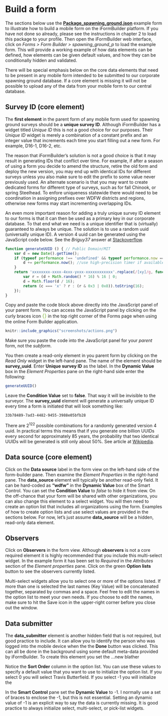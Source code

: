 # Build a form

The sections below use the [**Package_spawning_ground.json**](https://github.com/arestrom/iFormBook) example form to illustrate how to build a mobile form on the iFormBuilder platform. If you have not done so already, please see the instructions in chapter 2 to load this package to your profile. Then open the iFormBuilder web interface, click on *Forms > Form Builder > spawning_ground_p* to load the example form. This will provide a working example of how data elements can be defined, how elements can be given default values, and how they can be conditionally hidden and validated. 

There will be special emphasis below on the core data elements that need to be present in any mobile form intended to be submitted to our corporate spawning ground database. If a core element is missing it will not be possible to upload any of the data from your mobile form to our central database.  

## Survey ID (core element)

The **first element** in the parent form of any mobile form used for spawning ground surveys should be a **unique survey ID**. Although iFormBuilder has a widget titled *Unique ID* this is not a good choice for our purposes. Their *Unique ID* widget is merely a combination of a constant prefix and an integer value that increments each time you start filling out a new form. For example, D16-1, D16-2, etc. 

The reason that iFormBuilder's solution is not a good choice is that it may result in generating IDs that conflict over time. For example, if after a season of using a form you decide to amend the structure, retire the old form and deploy the new version, you may end up with identical IDs for different surveys unless you also make sure to edit the prefix to some value never previously used. An alternate scenario is that you may want to create dedicated forms for different type of surveys, such as for fall Chinook, or spring Steelhead. To enfore uniqueness statewide there would need to be coordination in assigning prefixes over WDFW districts and regions, otherwise new forms may start incrementing overlapping IDs.  

An even more important reason for adding a truly unique survey ID element to our forms is that it can then be used as a primary key in our corporate database. To that end what we need is a unique identifier that is (virtually) guaranteed to always be unique. The solution is to use a random uuid (universally unique ID). A version 4 uuid can be generated using the JavaScript code below. See the *Briguy37* answer at [Stackoverflow](https://stackoverflow.com/questions/105034/create-guid-uuid-in-javascript).  

```javascript
function generateUUID () { // Public Domain/MIT
    var d = new Date().getTime();
    if (typeof performance !== 'undefined' && typeof performance.now === 'function'){
        d += performance.now(); //use high-precision timer if available
    }
    return 'xxxxxxxx-xxxx-4xxx-yxxx-xxxxxxxxxxxx'.replace(/[xy]/g, function (c) {
        var r = (d + Math.random() * 16) % 16 | 0;
        d = Math.floor(d / 16);
        return (c === 'x' ? r : (r & 0x3 | 0x8)).toString(16);
    });
}
```

Copy and paste the code block above directly into the JavaScript panel of your parent form. You can access the JavaScript panel by clicking on the curly braces icon <span style="color:#89BD48; font-size: 1.2em;">{}</span> in the top right corner of the Forms page when using the online Form Builder application.


```r
knitr::include_graphics("screenshots/actions.png")
```

Make sure you paste the code into the JavaScript panel for your *parent* form, not the *subform*. 

You then create a read-only element in you parent form by clicking on the *Read Only* widget in the left-hand pane. The name of the element should be **survey_uuid**. Enter **Unique survey ID** as the label. In the **Dynamic Value** box in the *Element Properties* pane on the right-hand side enter the following: 

```javascript
generateUUID() 
```

Leave the **Condition Value** set to **false**. That way it will be invisible to the surveyor. The **survey_uuid** element will generate a universally unique ID every time a form is initiated that will look something like: 

```
33b78489-7ad3-4482-9455-3988e05bfb28
```

There are 2^122^ possible combinations for a randomly generated version 4 uuid. In practical terms this means that if you generate one billion UUIDs every second for approximately 85 years, the probability that two identical UUIDs will be generated is still only about 50%. See article at [Wikipedia](https://en.wikipedia.org/wiki/Universally_unique_identifier). 

## Data source (core element)

Click on the **Data source** label in the form view on the left-hand side of the form-builder pane. Then examine the *Element Properties* in the right-hand pane. The **data_source** element will typically be another read-only field. It can be hard-coded as **"wdfw"** in the **Dynamic Value** box of the Smart Control. You can set the **Condition Value** to *false* to hide it from view. On the off-chance that your form will be shared with other organizations, you can also change this element to a select widget. You will then need to create an option list that includes all organizations using the form. Examples of how to create option lists and use select values are provided in the sections below. For now, let's just assume **data_source** will be a hidden, read-only data element. 

## Observers

Click on **Observers** in the form view. Although **observers** is not a core required element it is highly recommended that you include this multi-select widget. In the example form it has been set to *Required* in the *Attributes* section of the *Element properties* pane. Click on the green **Option lists** button to see the observers currently listed. 

Multi-select widgets allow you to select one or more of the options listed. If more than one is selected the last names (Key Value) will be concatenated together, separated by commas and a space. Feel free to edit the names in the option list to meet your own needs. If you choose to edit the names, make sure to hit the Save icon in the upper-right corner before you close out the window. 

## Data submitter

The **data_submitter** element is another hidden field that is not required, but good practice to include. It can allow you to identify the person who was logged into the mobile device when the the **Done** button was clicked. This can all be done in the background using some default meta-data provided by iFormBuilder. To create this element you set the ...new blather













Notice the **Sort Order** column in the option list. You can use these values to specify a default value that you want to use to initialize the option list. If you select 0 you will select Travis Butterfield. If you select -1 you will initialize the 

In the **Smart Control** pane set the **Dynamic Value** to -1. I normally use a set of braces to enclose the -1, but this is not essential. Setting an dynamic value of -1 is an explicit way to say the data is currently missing. It is good practice to always initialize select, multi-select, or pick-list widgets. 
